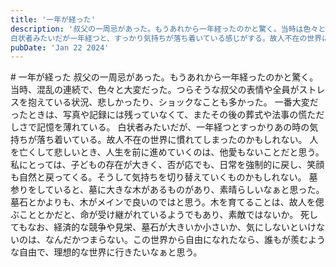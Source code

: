 ```yaml
---
title: '一年が経った'
description: '叔父の一周忌があった。もうあれから一年経ったのかと驚く。当時は色々と大変だった。つらいことも多く、あまり思い返さないようにしていたのかもしれない。  
白状者みたいだが一年経つと、すっかり気持ちが落ち着いている感じがする。故人不在の世界に慣れてしまったのかもしれない。今回の法事も、何かを振り返るよりも、お坊さんの袈裟だ（鳳凰のような鶏）とかに意識を取られていた。今日、こうして日記を書くまで、あれから一年経ったこと、あの時は大変だったとか何も振り返ってなかった。もう少し直接的に故人を偲ぶ時間でもよかったかもしれない。'
pubDate: 'Jan 22 2024'
---
```



<VBlock column="auto" class='spaceTop'>
# 一年が経った
叔父の一周忌があった。もうあれから一年経ったのかと驚く。当時、混乱の連続で、色々と大変だった。つらそうな叔父の表情や全員がストレスを抱えている状況、悲しかったり、ショックなことも多かった。  
一番大変だったときは、写真や記録には残っていなくて、またその後の葬式や法事の慌ただしさで記憶を薄れている。
白状者みたいだが、一年経つとすっかりあの時の気持ちが落ち着いている。故人不在の世界に慣れてしまったのかもしれない。  
人を亡くして悲しいとき、人生を前に進めていくのは、他愛もないことだと思う。私にとっては、子どもの存在が大きく、否が応でも、日常を強制的に戻し、笑顔も自然と戻ってくる。そうして気持ちを切り替えていくものかもしれない。  
墓参りをしていると、墓に大きな木があるものがあり、素晴らしいなぁと思った。墓石とかよりも、木がメインで良いのではと思う。木を育てることは、故人を偲ぶこととかだと、命が受け継がれているようでもあり、素敵ではないか。  
死してもなお、経済的な競争や見栄、墓石が大きいか小さいか、気にしないといけないのは、なんだかつまらない。この世界から自由になれたなら、誰もが羨むような自由で、理想的な世界に行きたいなぁと思う。
</VBlock>